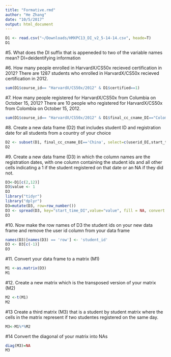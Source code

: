 ```yaml
---
title: "Formative.rmd"
author: "He Zhang"
date: "10/5/2017"
output: html_document
---
```

```r
D1 <- read.csv("~/Downloads/HMXPC13_DI_v2_5-14-14.csv", heade=T)
D1
```

#5. What does the DI suffix that is appeneded to two of the variable names mean?
DI=deidentifying information

#6. How many people enrolled in HarvardX/CS50x recieved certification in 2012? 
There are 1287 students who enrolled in HarvardX/CS50x recieved certification in 2012.
```r
sum(D1$course_id== "HarvardX/CS50x/2012" & D1$certified==1)
```

#7. How many people registered for HarvardX/CS50x from Columbia on October 15, 2012? 
There are 10 people who registered for HarvardX/CS50x from Colombia on October 15, 2012.
```r
sum(D1$course_id== "HarvardX/CS50x/2012" & D1$final_cc_cname_DI=="Colombia" & D1$start_time_DI=="2012-10-15")
```

#8. Create a new data frame (D2) that includes student ID and registration date for all students from a country of your choice
```r
D2 <- subset(D1, final_cc_cname_DI=='China', select=c(userid_DI,start_time_DI, final_cc_cname_DI))
D2
```

#9. Create a new data frame (D3) in which the column names are the registration dates, with one column containing the student ids and all other cells indicating a 1 if the student registered on that date or an NA if they did not.
```r
D3<-D1[c(2,12)]
D3$value <- 1
D3
library("tidyr")
library("dplyr")
D3=mutate(D3, row=row_number())
D3 <- spread(D3, key="start_time_DI",value="value", fill = NA, convert = FALSE, drop = TRUE)
D3
```

#10. Now make the row names of D3 the student ids on your new data frame and remove the user id column from your data frame
```r
names(D3)[names(D3) == 'row'] <- 'student_id'
D3 <- D3[c(-1)]
D3
```

#11. Convert your data frame to a matrix (M1)
```r
M1 <-as.matrix(D3)
M1
```

#12. Create a new matrix which is the transposed version of your matrix (M2)
```r
M2 <-t(M1)
M2
```
#13 Create a third matrix (M3) that is a student by student matrix where the cells in the matrix represent if two studentes registered on the same day.

```r
M3<-M1%*%M2
```


#14 Convert the diagonal of your matrix into NAs
```r
diag(M3)=NA
M3
```

